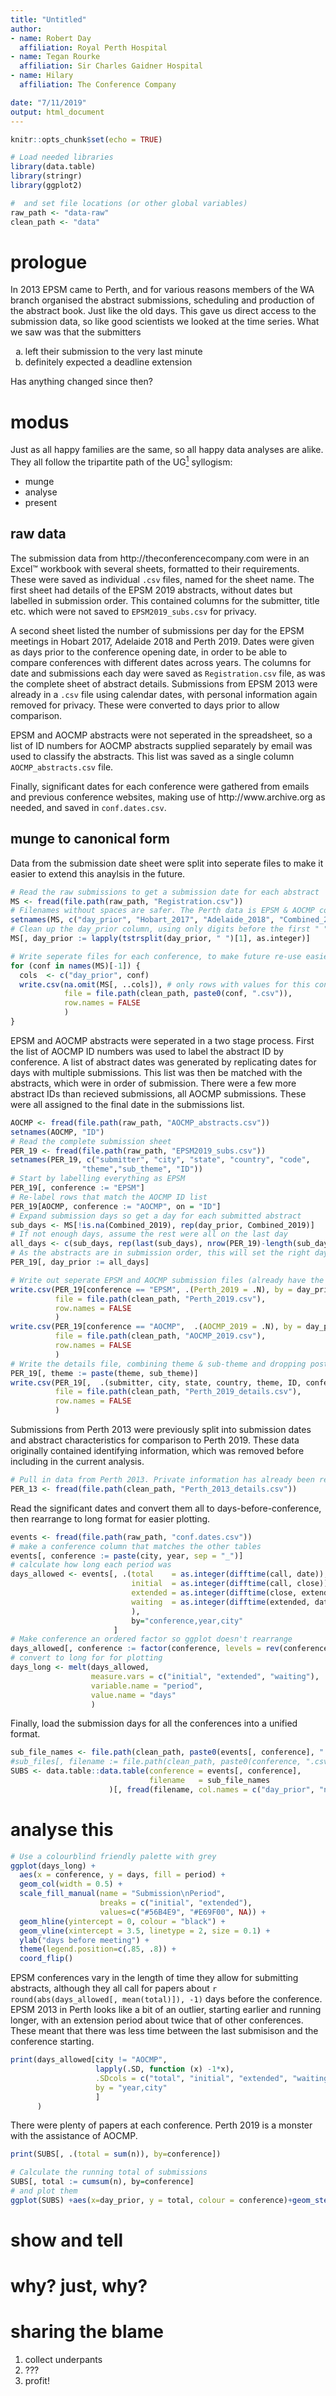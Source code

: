 ```yaml
---
title: "Untitled"
author:
- name: Robert Day
  affiliation: Royal Perth Hospital
- name: Tegan Rourke
  affiliation: Sir Charles Gaidner Hospital
- name: Hilary
  affiliation: The Conference Company

date: "7/11/2019"
output: html_document
---
```


```r
knitr::opts_chunk$set(echo = TRUE)

# Load needed libraries
library(data.table)
library(stringr)
library(ggplot2)

#  and set file locations (or other global variables)
raw_path <- "data-raw"
clean_path <- "data"

```

# prologue

In 2013 EPSM came to Perth, and for various reasons members of the WA branch organised the abstract submissions, scheduling and production of the abstract book. Just like the old days. This gave us direct access to the submission data, so like good scientists we looked at the time series. What we saw was that the submitters 

 a) left their submission to the very last minute
 b) definitely expected a deadline extension

Has anything changed since then?

# modus

Just as all happy families are the same, so all happy data analyses are alike.
They all follow the tripartite path of the UG[^1^] syllogism:

  * munge
  * analyse
  * present
  
## raw data

The submission data from http://theconferencecompany.com were in an Excel&trade;
workbook with several sheets, formatted to their requirements.
These were saved as individual ```.csv``` files, named for the sheet name.
The first sheet had details of the EPSM 2019 abstracts, 
without dates but labelled in submission order.
This contained columns for the submitter, title etc. 
which were not saved to ```EPSM2019_subs.csv``` for privacy.

A second sheet listed the number of submissions per day for the EPSM meetings in Hobart 2017, Adelaide 2018 and Perth 2019.
Dates were given as days prior to the conference opening date, in order to be able to compare conferences with different dates across years.
The columns for date and submissions each day were saved as ```Registration.csv``` file, as was the complete sheet of abstract details.
Submissions from EPSM 2013 were already in a ```.csv``` file using calendar dates,
with personal information again removed for privacy.
These were converted to days prior to allow comparison.

EPSM and AOCMP abstracts were not seperated in the spreadsheet,
so a list of ID numbers for AOCMP abstracts supplied separately by email was used to classify the abstracts.
This list was saved as a single column ``AOCMP_abstracts.csv`` file.

Finally, significant dates for each conference were gathered from emails and previous conference websites, making use of http://www.archive.org as needed, and saved in ```conf.dates.csv```.

## munge to canonical form

Data from the submission date sheet were split into seperate files to make it easier to extend this anaylsis in the future.
```r
# Read the raw submissions to get a submission date for each abstract
MS <- fread(file.path(raw_path, "Registration.csv"))
# Filenames without spaces are safer. The Perth data is EPSM & AOCMP combined
setnames(MS, c("day_prior", "Hobart_2017", "Adelaide_2018", "Combined_2019"))
# Clean up the day_prior column, using only digits before the first " "
MS[, day_prior := lapply(tstrsplit(day_prior, " ")[1], as.integer)]

# Write seperate files for each conference, to make future re-use easier
for (conf in names(MS)[-1]) { 
  cols  <- c("day_prior", conf)
  write.csv(na.omit(MS[, ..cols]), # only rows with values for this conf
            file = file.path(clean_path, paste0(conf, ".csv")),
            row.names = FALSE
            )
}
```

EPSM and AOCMP abstracts were seperated in a two stage process.
First the list of AOCMP ID numbers was used to label the abstract ID by conference.
A list of abstract dates was generated by replicating dates for days with multiple submissions.
This list was then be matched with the abstracts, which were in order of submission.
There were a few more abstract IDs than recieved submissions, all AOCMP submissions.
These were all assigned to the final date in the submissions list.

```r
AOCMP <- fread(file.path(raw_path, "AOCMP_abstracts.csv"))
setnames(AOCMP, "ID")
# Read the complete submission sheet
PER_19 <- fread(file.path(raw_path, "EPSM2019_subs.csv"))
setnames(PER_19, c("submitter", "city", "state", "country", "code", 
                "theme","sub_theme", "ID"))
# Start by labelling everything as EPSM
PER_19[, conference := "EPSM"]
# Re-label rows that match the AOCMP ID list
PER_19[AOCMP, conference := "AOCMP", on = "ID"]
# Expand submission days so get a day for each submitted abstract
sub_days <- MS[!is.na(Combined_2019), rep(day_prior, Combined_2019)]
# If not enough days, assume the rest were all on the last day
all_days <- c(sub_days, rep(last(sub_days), nrow(PER_19)-length(sub_days)))
# As the abstracts are in submission order, this will set the right day
PER_19[, day_prior := all_days]

# Write out seperate EPSM and AOCMP submission files (already have the combined one above)
write.csv(PER_19[conference == "EPSM", .(Perth_2019 = .N), by = day_prior],
          file = file.path(clean_path, "Perth_2019.csv"),
          row.names = FALSE
          )
write.csv(PER_19[conference == "AOCMP",  .(AOCMP_2019 = .N), by = day_prior],
          file = file.path(clean_path, "AOCMP_2019.csv"),
          row.names = FALSE
          )
# Write the details file, combining theme & sub-theme and dropping postcode
PER_19[, theme := paste(theme, sub_theme)]
write.csv(PER_19[,  .(submitter, city, state, country, theme, ID, conference, day_prior)],
          file = file.path(clean_path, "Perth_2019_details.csv"),
          row.names = FALSE
          )
```

Submissions from Perth 2013 were previously split into submission dates and abstract characteristics for comparison to Perth 2019.
These data originally contained identifying information, 
which was removed before including in the current analysis.

```r

# Pull in data from Perth 2013. Private information has already been redacted.
PER_13 <- fread(file.path(clean_path, "Perth_2013_details.csv"))
```

Read the significant dates and convert them all to days-before-conference,
then rearrange to long format for easier plotting.
```r
events <- fread(file.path(raw_path, "conf.dates.csv"))
# make a conference column that matches the other tables
events[, conference := paste(city, year, sep = "_")]
# calculate how long each period was
days_allowed <- events[, .(total    = as.integer(difftime(call, date)),
                           initial  = as.integer(difftime(call, close)),
                           extended = as.integer(difftime(close, extended)),
                           waiting  = as.integer(difftime(extended, date))
                           ), 
                           by="conference,year,city"
                       ]
# Make conference an ordered factor so ggplot doesn't rearrange
days_allowed[, conference := factor(conference, levels = rev(conference))]
# convert to long for for plotting
days_long <- melt(days_allowed, 
                  measure.vars = c("initial", "extended", "waiting"), 
                  variable.name = "period",
                  value.name = "days"
                  )
```

Finally, load the submission days for all the conferences into a unified format.
```r
sub_file_names <- file.path(clean_path, paste0(events[, conference], ".csv"))
#sub_files[, filename := file.path(clean_path, paste0(conference, ".csv"))]
SUBS <- data.table::data.table(conference = events[, conference],
                               filename   = sub_file_names
                      )[, fread(filename, col.names = c("day_prior", "n")), by=conference]
```
# analyse this

```r
# Use a colourblind friendly palette with grey
ggplot(days_long) + 
  aes(x = conference, y = days, fill = period) +
  geom_col(width = 0.5) +
  scale_fill_manual(name = "Submission\nPeriod",
                    breaks = c("initial", "extended"), 
                    values=c("#56B4E9", "#E69F00", NA)) +
  geom_hline(yintercept = 0, colour = "black") +
  geom_vline(xintercept = 3.5, linetype = 2, size = 0.1) +
  ylab("days before meeting") +
  theme(legend.position=c(.85, .8)) +
  coord_flip()

```

EPSM conferences vary in the length of time they allow for submitting abstracts, 
although they all call for papers about `r round(abs(days_allowed[, mean(total)]), -1)` days before the conference.
EPSM 2013 in Perth looks like a bit of an outlier, starting earlier and running longer,
with an extension period about twice that of other conferences.
These meant that there was less time between the last submisison and the conference starting.
```r
print(days_allowed[city != "AOCMP", 
                   lapply(.SD, function (x) -1*x), 
                   .SDcols = c("total", "initial", "extended", "waiting"), 
                   by = "year,city"
                   ]
      )
```

There were plenty of papers at each conference.
Perth 2019 is a monster with the assistance of AOCMP.
```r
print(SUBS[, .(total = sum(n)), by=conference])
```

```r
# Calculate the running total of submissions
SUBS[, total := cumsum(n), by=conference]
# and plot them
ggplot(SUBS) +aes(x=day_prior, y = total, colour = conference)+geom_step()
```
# show and tell

# why? just, why?

# sharing the blame
[^1^]: Expressed most clearly by the Underpants Gnomes<br>
 1. collect underpants<br>
 2. ???<br>
 3. profit!

